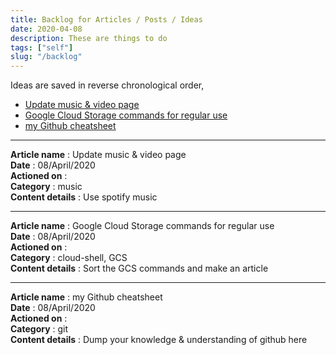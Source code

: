 ```yaml
---
title: Backlog for Articles / Posts / Ideas
date: 2020-04-08
description: These are things to do 
tags: ["self"]
slug: "/backlog"
---
```


Ideas are saved in reverse chronological order,
* [Update music & video page](#bl3)
* [Google Cloud Storage commands for regular use](#bl2)
* [my Github cheatsheet](#bl1)

___ 
<a id="bl3"></a>

**Article name** : Update music & video page    
**Date** : 08/April/2020    
**Actioned on** :     
**Category** : music    
**Content details** : Use spotify music     
___ 
<a id="bl2"></a>

**Article name** : Google Cloud Storage commands for regular use    
**Date** : 08/April/2020    
**Actioned on** :     
**Category** : cloud-shell, GCS    
**Content details** : Sort the GCS commands and make an article     
___ 
<a id="bl1"></a>

**Article name** : my Github cheatsheet    
**Date** : 08/April/2020    
**Actioned on** :     
**Category** : git    
**Content details** : Dump your knowledge & understanding of github here    

